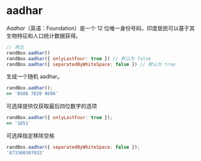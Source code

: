 # aadhar

_Aadhar_（英语：Foundation）是一个 12 位唯一身份号码，印度居民可以基于其生物特征和人口统计数据获得。

```js
// 用法
randBox.aadhar()
randBox.aadhar({ onlyLastFour: true }) // 默认为 false
randBox.aadhar({ separatedByWhiteSpace: false }) // 默认为 true
```

生成一个随机 aadhar。

```js
randBox.aadhar();
=> '8506 7820 9696'
```

可选择提供仅获取最后四位数字的选项

```js
randBox.aadhar({ onlyLastFour: true });
=> '1851'
```

可选择指定移除空格

```js
randBox.aadhar({ separatedByWhiteSpace: false });
'873300307032'
```
